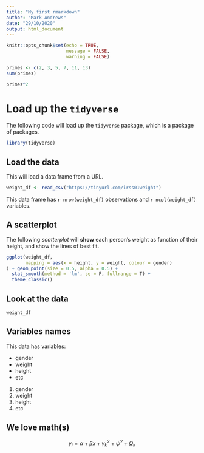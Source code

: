 ```yaml
---
title: "My first rmarkdown"
author: "Mark Andrews"
date: "29/10/2020"
output: html_document
---
```


```r
knitr::opts_chunk$set(echo = TRUE,
                      message = FALSE,
                      warning = FALSE)
```

```r
primes <- c(2, 3, 5, 7, 11, 13)
sum(primes)
```

```r
primes^2 
```

# Load up the `tidyverse`

The following code will load up the `tidyverse` package, which is a package of packages.

```r
library(tidyverse)
```

## Load the data

This will load a data frame from a URL.
```r
weight_df <- read_csv("https://tinyurl.com/irss01weight")
```

This data frame has `r nrow(weight_df)` observations and `r ncol(weight_df)` variables.

## A scatterplot

The following *scatterplot* will **show** each person's weight as function of their height, and show the lines of best fit. 

```r
ggplot(weight_df,
       mapping = aes(x = height, y = weight, colour = gender)
) + geom_point(size = 0.5, alpha = 0.5) + 
  stat_smooth(method = 'lm', se = F, fullrange = T) +
  theme_classic()
```

## Look at the data 

```r
weight_df
```

## Variables names

This data has variables:

* gender
* weight
* height
* etc

1. gender
1. weight
1. height
1. etc

## We love math(s)

$$
y_i = \alpha + \beta x + \gamma_k^2 + \psi^2 + \Omega_k
$$